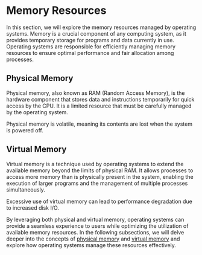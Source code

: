 
# Memory Resources

In this section, we will explore the memory resources managed by operating systems. Memory is a crucial component of any computing system, as it provides temporary storage for programs and data currently in use. Operating systems are responsible for efficiently managing memory resources to ensure optimal performance and fair allocation among processes.

## Physical Memory

Physical memory, also known as RAM (Random Access Memory), is the hardware component that stores data and instructions temporarily for quick access by the CPU. It is a limited resource that must be carefully managed by the operating system.

<Callout type="info">
  Physical memory is volatile, meaning its contents are lost when the system is powered off.
</Callout>

## Virtual Memory

Virtual memory is a technique used by operating systems to extend the available memory beyond the limits of physical RAM. It allows processes to access more memory than is physically present in the system, enabling the execution of larger programs and the management of multiple processes simultaneously.

<Callout type="warning">
  Excessive use of virtual memory can lead to performance degradation due to increased disk I/O.
</Callout>

By leveraging both physical and virtual memory, operating systems can provide a seamless experience to users while optimizing the utilization of available memory resources. In the following subsections, we will delve deeper into the concepts of [physical memory](/memory-resources-and-paging/memory-resources/physical-memory) and [virtual memory](/memory-resources-and-paging/memory-resources/virtual-memory) and explore how operating systems manage these resources effectively.